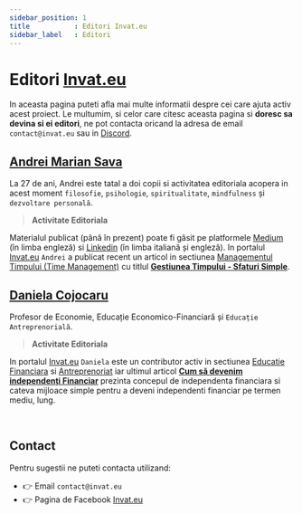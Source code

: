 ```yaml
---
sidebar_position: 1
title           : Editori Invat.eu
sidebar_label   : Editori
---
```


# Editori [Invat.eu](https://invat.eu/)

In aceasta pagina puteti afla mai multe informatii despre cei care ajuta activ acest proiect. 
Le multumim, si celor care citesc aceasta pagina si **doresc sa devina si ei editori**, ne pot contacta oricand la adresa de email `contact@invat.eu` sau in [Discord](https://discord.gg/3qmQKAHKS2).

## [Andrei Marian Sava](https://www.blog.invat.eu/tag/editor-andrei-marian-sava/)

La 27 de ani, Andrei este tatal a doi copii si activitatea editoriala acopera in acest moment `filosofie`, `psihologie`, `spiritualitate`, `mindfulness` și `dezvoltare personală`.

> **Activitate Editoriala**

Materialul publicat (până în prezent) poate fi găsit pe platformele [Medium](https://medium.com/@wisdomseller) (în limba engleză) si [Linkedin](https://www.linkedin.com/in/wisdomkeeper/) (în limba italiană și engleză). 
In portalul [Invat.eu](https://invat.eu/) `Andrei` a publicat recent un articol in sectiunea [Managementul Timpului (Time Management)](https://www.blog.invat.eu/tag/time-management/) cu titlul **[Gestiunea Timpului - Sfaturi Simple](https://www.blog.invat.eu/gestiunea-timpului-sfaturi-simple/)**.


## [Daniela Cojocaru](https://www.blog.invat.eu/tag/editor-daniela-cojocaru/)

Profesor de Economie, Educație Economico-Financiară și `Educație Antreprenorială`.

> **Activitate Editoriala**

In portalul [Invat.eu](https://invat.eu/) `Daniela` este un contributor activ in sectiunea [Educatie Financiara](https://www.blog.invat.eu/tag/educatie-financiara/) 
si [Antreprenoriat](https://www.blog.invat.eu/tag/antreprenoriat/) iar ultimul articol **[Cum să devenim independenți Financiar](https://www.blog.invat.eu/cum-devenim-independenti-financiar/)** 
prezinta concepul de independenta financiara si cateva mijloace simple pentru a deveni independenti financiar pe termen mediu, lung. 

<br />

## Contact

Pentru sugestii ne puteti contacta utilizand: 

- 👉 Email `contact@invat.eu`
- 👉 Pagina de Facebook [Invat.eu](https://www.facebook.com/invat.eu) 
